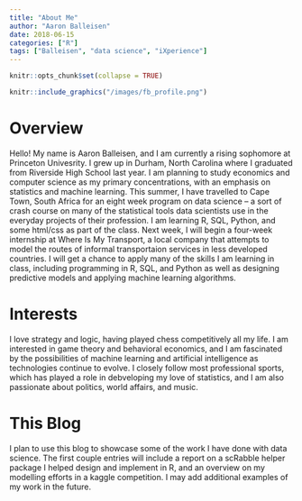```yaml
---
title: "About Me"
author: "Aaron Balleisen"
date: 2018-06-15
categories: ["R"]
tags: ["Balleisen", "data science", "iXperience"]
---
```


```r
knitr::opts_chunk$set(collapse = TRUE)
```

```r
knitr::include_graphics("/images/fb_profile.png")
```

# Overview

Hello! My name is Aaron Balleisen, and I am currently a rising sophomore at Princeton Univesrity. I grew up in Durham, North Carolina where I graduated from Riverside High School last year. I am planning to study economics and computer science as my primary concentrations, with an emphasis on statistics and machine learning. This summer, I have travelled to Cape Town, South Africa for an eight week program on data science -- a sort of crash course on many of the statistical tools data scientists use in the everyday projects of their profession. I am learning R, SQL, Python, and some html/css as part of the class. Next week, I will begin a four-week internship at Where Is My Transport, a local company that attempts to model the routes of informal transportaion services in less developed countries. I will get a chance to apply many of the skills I am learning in class, including programming in R, SQL, and Python as well as designing predictive models and applying machine learning algorithms.

# Interests

I love strategy and logic, having played chess competitively all my life. I am interested in game theory and behavioral economics, and I am fascinated by the possibilities of machine learning and artificial intelligence as technologies continue to evolve. I closely follow most professional sports, which has played a role in debveloping my love of statistics, and I am also passionate about politics, world affairs, and music.

# This Blog

I plan to use this blog to showcase some of the work I have done with data science. The first couple entries will include a report on a scRabble helper package I helped design and implement in R, and an overview on my modelling efforts in a kaggle competition. I may add additional examples of my work in the future.
